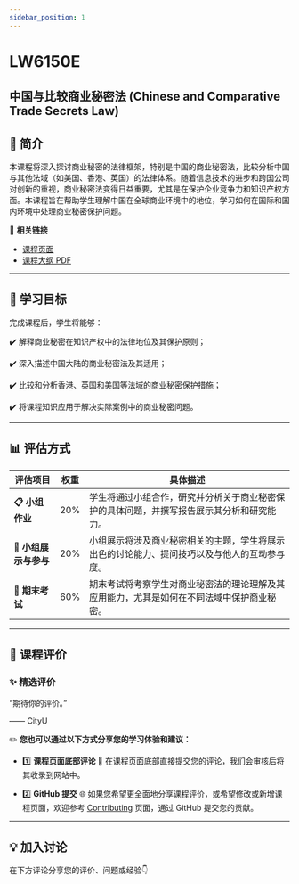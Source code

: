 ```yaml
---
sidebar_position: 1
---
```


# LW6150E
## 中国与比较商业秘密法 (Chinese and Comparative Trade Secrets Law)

## **📘 简介**
本课程将深入探讨商业秘密的法律框架，特别是中国的商业秘密法，比较分析中国与其他法域（如美国、香港、英国）的法律体系。随着信息技术的进步和跨国公司对创新的重视，商业秘密法变得日益重要，尤其是在保护企业竞争力和知识产权方面。本课程旨在帮助学生理解中国在全球商业环境中的地位，学习如何在国际和国内环境中处理商业秘密保护问题。

🔗 **相关链接**
- [课程页面](https://www.cityu.edu.hk/catalogue/pg/202425/course/LW6150E.htm)
- [课程大纲 PDF](https://www.cityu.edu.hk/catalogue/pg/202425/course/LW6150E.pdf)

---

## **🎯 学习目标**

完成课程后，学生将能够：

✔️ 解释商业秘密在知识产权中的法律地位及其保护原则；

✔️ 深入描述中国大陆的商业秘密法及其适用；

✔️ 比较和分析香港、英国和美国等法域的商业秘密保护措施；

✔️ 将课程知识应用于解决实际案例中的商业秘密问题。

---

## **📊 评估方式**

| **评估项目**          | **权重** | **具体描述**                                                                                       |
|----------------------|---------|---------------------------------------------------------------------------------------------------|
| **📋 小组作业**       | 20%     | 学生将通过小组合作，研究并分析关于商业秘密保护的具体问题，并撰写报告展示其分析和研究能力。       |
| **📂 小组展示与参与** | 20%     | 小组展示将涉及商业秘密相关的主题，学生将展示出色的讨论能力、提问技巧以及与他人的互动参与度。       |
| **📂 期末考试**       | 60%     | 期末考试将考察学生对商业秘密法的理论理解及其应用能力，尤其是如何在不同法域中保护商业秘密。        |

---

## **💬 课程评价**

### ✨ **精选评价**
<div className={commentStyles.commentBox}>
    <p className={commentStyles.commentText}>
        “期待你的评价。”
    </p>
    <p className={commentStyles.commentAuthor}>—— CityU</p>
</div>

✏️ **您也可以通过以下方式分享您的学习体验和建议：**

- 1️⃣ **课程页面底部评论**
💬 在课程页面底部直接提交您的评论，我们会审核后将其收录到网站中。

- 2️⃣ **GitHub 提交**
🌐 如果您希望更全面地分享课程评价，或希望修改或新增课程页面，欢迎参考 [Contributing](/contributing) 页面，通过 GitHub 提交您的贡献。

---

## **💡 加入讨论**

在下方评论分享您的评价、问题或经验👇
<Utterances />